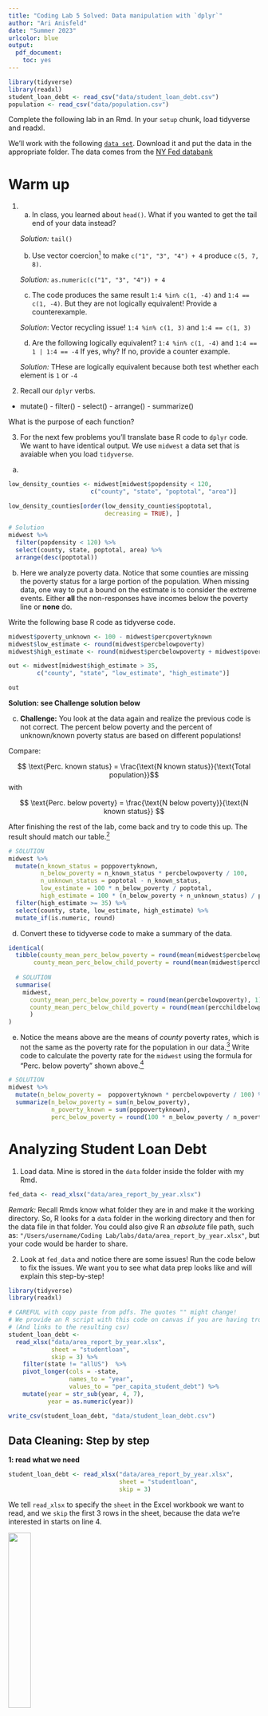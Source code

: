 ```yaml
---
title: "Coding Lab 5 Solved: Data manipulation with `dplyr`"
author: "Ari Anisfeld"
date: "Summer 2023"
urlcolor: blue
output:
  pdf_document:
    toc: yes
---
```


```r
library(tidyverse)
library(readxl)
student_loan_debt <- read_csv("data/student_loan_debt.csv")
population <- read_csv("data/population.csv")
```


Complete the following lab in an Rmd. In your `setup` chunk, load tidyverse and readxl.

We'll work with the following [`data set`](https://github.com/harris-coding-lab/accelerated_lab_2022/raw/main/Labs%20(accelerated)/Lab%205/data/area_report_by_year.xlsx?raw=true). Download it and put the data in the appropriate folder. The data comes from the [NY Fed databank](https://www.newyorkfed.org/microeconomics/databank.html)




# Warm up

1.

  a. In class, you learned about `head()`. What if you wanted to get the tail end of your data instead?
    
  *Solution:* `tail()`
  
  b. Use vector coercion^[`as.___()`] to make `c("1", "3", "4") + 4`  produce `c(5, 7, 8)`.
  
  *Solution:* `as.numeric(c("1", "3", "4")) + 4`
  
  c. The code produces the same result  `1:4 %in% c(1, -4) ` and `1:4 == c(1, -4)`.  But they are not logically equivalent! Provide a counterexample.
  
  *Solution*: Vector recycling issue! `1:4 %in% c(1, 3) ` and `1:4 == c(1, 3)`
  
  d. Are the following logically equivalent? `1:4 %in% c(1, -4)` and `1:4 == 1 | 1:4 == -4` If yes, why? If no, provide a counter example.
  
  *Solution:* THese are logically equivalent because both test whether each element is `1` or `-4`
  
  
2. Recall our `dplyr` verbs. 

- mutate() - filter() - select() - arrange() - summarize()

What is the purpose of each function?


3. For the next few problems  you'll translate base R code to `dplyr` code.
We want to have identical output. We use `midwest` a data set that is avaiable when you load `tidyverse`.

a. 
```r
low_density_counties <- midwest[midwest$popdensity < 120, 
                       c("county", "state", "poptotal", "area")]

low_density_counties[order(low_density_counties$poptotal,
                           decreasing = TRUE), ]
```

```r
# Solution
midwest %>%
  filter(popdensity < 120) %>%
  select(county, state, poptotal, area) %>%
  arrange(desc(poptotal))
```


b. Here we analyze poverty data. Notice that some counties are missing the poverty status for a large portion of the population. When missing data, one way to put a bound on the estimate is to consider the extreme events. Either **all** the non-responses have incomes below the poverty line or **none** do.

Write the following base R code as tidyverse code. 

```r
midwest$poverty_unknown <- 100 - midwest$percpovertyknown
midwest$low_estimate <- round(midwest$percbelowpoverty)
midwest$high_estimate <- round(midwest$percbelowpoverty + midwest$poverty_unknown)

out <- midwest[midwest$high_estimate > 35, 
        c("county", "state", "low_estimate", "high_estimate")]

out
```

**Solution: see Challenge solution below**



c. **Challenge:** You look at the data again and realize the previous code is not correct. The percent below poverty and the percent of unknown/known poverty status are based on different populations! 

Compare: 

$$ \text{Perc. known status} = \frac{\text{N known status}}{\text{Total population}}$$
 with
 
$$  \text{Perc. below poverty} = \frac{\text{N below poverty}}{\text{N known status}} $$

After finishing the rest of the lab, come back and try to code this up. The result should match our table.^[To develop intuition, consider a county with 1000 people with 90\% known poverty status. Thus, `N known status = 1000 * .9 = 900` and 100 without a known status. Further, let the perc below poverty be 10\%. This implies `N below poverty = 900 * .1 = 90`.  Now, how do we bound the poverty rate? Consider 100 people with unknown status. At the extreme, all of them are below the poverty line and 190 residents below the line *or* zero of them are below the poverty line and 90 residents are below the poverty line. Thus the bounds are $\frac{90}{1000} - \frac{190}{1000}$ or 9 to  19 percent. With the erroneous method, we'd say the range was between 10 and 20 percent. ]

```r
# SOLUTION
midwest %>%
  mutate(n_known_status = poppovertyknown,
         n_below_poverty = n_known_status * percbelowpoverty / 100,
         n_unknown_status = poptotal - n_known_status,
         low_estimate = 100 * n_below_poverty / poptotal,
         high_estimate = 100 * (n_below_poverty + n_unknown_status) / poptotal) %>%
  filter(high_estimate >= 35) %>%
  select(county, state, low_estimate, high_estimate) %>%
  mutate_if(is.numeric, round)
```


d. Convert these to tidyverse code to make a summary of the data. 

```r
identical(
  tibble(county_mean_perc_below_poverty = round(mean(midwest$percbelowpoverty), 1),
       county_mean_perc_below_child_poverty = round(mean(midwest$percchildbelowpovert), 1)),
  
  # SOLUTION
  summarise(
    midwest, 
      county_mean_perc_below_poverty = round(mean(percbelowpoverty), 1),
      county_mean_perc_below_child_poverty = round(mean(percchildbelowpovert), 1)
      )
)  

```

e. Notice the means above are the means of *county* poverty rates, which is not the same as the poverty rate for the population in our data.^[To see why, imagine a state with one highly populated county with a high poverty rate (50 percent) and 99 counties each with 1 person whose income is above the poverty. The average of county poverty rates will be small (.5 percent), while the state poverty rate might could be close to 50 percent.] Write code to calculate the poverty rate for the `midwest` using the formula for "$\text{Perc. below poverty}$" shown above.^[Hint: notice the numerator and denominator are both sums.]

```r
# SOLUTION
midwest %>%
  mutate(n_below_poverty =  poppovertyknown * percbelowpoverty / 100) %>%
  summarize(n_below_poverty = sum(n_below_poverty),
            n_poverty_known = sum(poppovertyknown),
            perc_below_poverty = round(100 * n_below_poverty / n_poverty_known, 1))
```




# Analyzing Student Loan Debt

1. Load data. Mine is stored in the `data` folder inside the folder with my Rmd.

```r
fed_data <- read_xlsx("data/area_report_by_year.xlsx")
```

*Remark:* Recall Rmds know what folder they are in and make it the working directory. So, R looks for a `data` folder in the working directory and then for the data file in that folder. You could also give R an *absolute* file path, such as: `"/Users/username/Coding Lab/labs/data/area_report_by_year.xlsx"`, but your code would be harder to share.

2. Look at `fed_data` and notice there are some issues!  Run the code below to fix the issues. We want you to see what data prep looks like and will explain this step-by-step!


```r
library(tidyverse)
library(readxl)

# CAREFUL with copy paste from pdfs. The quotes "" might change!
# We provide an R script with this code on canvas if you are having trouble.
# (And links to the resulting csv)
student_loan_debt <- 
  read_xlsx("data/area_report_by_year.xlsx", 
            sheet = "studentloan", 
            skip = 3) %>%
    filter(state != "allUS")  %>%
    pivot_longer(cols = -state, 
                 names_to = "year", 
                 values_to = "per_capita_student_debt") %>% 
    mutate(year = str_sub(year, 4, 7),
           year = as.numeric(year))

write_csv(student_loan_debt, "data/student_loan_debt.csv")
```


## Data Cleaning: Step by step 
 
**1: read what we need**
```r
student_loan_debt <- read_xlsx("data/area_report_by_year.xlsx", 
                               sheet = "studentloan", 
                               skip = 3) 
```

We tell `read_xlsx` to specify the `sheet` in the Excel workbook we want to read, and we `skip` the first 3 rows in the sheet, because the data we're interested in starts on line 4.

![](images/02_wide.jpg){width=30%}

**2: filter out unwanted data**
```r
filter(state != "allUS")
```

We **filter out rows of data** that are for the entire US, leaving only rows that refer to states.


**3: tidy our data**

```r
pivot_longer(cols = -state, names_to = "year", values_to = "per_capita_student_debt") 
```

 We **convert the data from a wide to a long format**, so that `year` is a variable and `per_capita_student_debt` is also a variable. This will makes analysis easier.^[Read more about [tidy data](https://r4ds.had.co.nz/tidy-data.html#introduction-6) in R for Data Science.)]

![](images/03_long.jpg){width=30%}

**4: clean up year**
```r
mutate(year = str_sub(year, 4, 7),
       year = as.numeric(year))
```

We use **string manipulation** to modify the `year` column, and then **convert the type** of the column.

![](images/04_final.jpg){width=30%}

5. **Write the data for future use**

```r
write_csv(student_loan_debt, "data/student_loan_debt.csv")
```

We write the cleaned data to a CSV (comma-separated variables file).



Try running this code locally on your computer! If it fails, the csv is [here](https://raw.githubusercontent.com/harris-coding-lab/accelerated_lab_2022/main/Labs%20(accelerated)/Lab%205/data/student_loan_debt.csv) and you can load by reading the csv directly from the url.


## Exploratory Data Analysis

**Note**: `student_loan_debt` can be long to type, so use **Tab-Autocomplete**. Once you start typing the variable in the function, press **Tab** and wait for the variable name to automatically pop up. Press **Tab** again or **Enter** to fill in `student_loan_debt` (or click on it).


### Arranging Data

We can use the `arrange()` function from `dplyr` to sort the student loan data. The syntax is `arrange(data, variables)` or `data %>% arrange(variables)`.  

- What state or territory had the lowest per capita debt in our data? 
- How much was the lowest per capita debt and what year did it occur?
- How much was the highest per capita debt?
- What years does this data cover?

After ensuring `arrange` works as you expect, pipe the output to `head(1)` to only print the first row to answer the questions.

```r
# SOLUTION
student_loan_debt %>%
  arrange(per_capita_student_debt) %>%
  head(1)

student_loan_debt %>%
  arrange(desc(per_capita_student_debt))  %>%
  head(1)

student_loan_debt %>%
  arrange(year) %>%
  head(1)

student_loan_debt %>%
  arrange(desc(year)) %>%
  head(1)
# sometimes there's a more direct solution than sorting!
range(student_loan_debt$year)
summary(student_loan_debt$year)  
student_loan_debt %>% 
  summarize(earliest = min(year), 
            latest = max(year))
```


### Filtering Data

Recall that filter takes `data` and then "row conditions", formally logical vectors of length `N = nrow(data)`.

```r
# filter student_loan_debt so we have 
# rows with per_capita_student_debt less than 800
filter(student_loan_debt, per_capita_student_debt < 800)
```
Notice that with clear names, we can read the code as if it's English!

1. Write a `filter` statement to get all states with an average per capita student debt of 10000 or higher in the year 2020 or 2021. Recall, you can combine multiple criteria - just add a comma and another filtering criteria! This is equivalent to the logical *AND*.^[**Hint:** We expect two rows.Your code should look like this: `filter(data, condition1, condition2)` or `data %>% filter(condition1, condition2)`]

```r
# SOLUTION
student_loan_debt %>%
  filter(year >= 2020, per_capita_student_debt >= 10000)
```


2.  Get the rows for Illinois (IL) since 2012 *OR* for California (CA) from 2013 on. (The resulting data frame should have 19 rows).

```r
# Solution
student_loan_debt %>%
  filter(state == "IL" & year >= 2012 |
         state == "CA" & year >= 2013)
```

3.  `filter` is great for helping us figure out where the missing values are in our data. Your friend wrote the following code and decide there are no missing values. But you know there are!


```r
# your friend's code
student_loan_debt %>% 
  filter(per_capita_student_debt == NA)

# your code
student_loan_debt %>%
  filter(state == "PR", year >= 2018) 
```

Explain the discrepenacy and then write code to find all the rows with missing data! 

```r
# SOLUTION: 
filter(student_loan_debt, is.na(per_capita_student_debt))
```


### Summarizing data

1. Collect the data for the year 2016 and use summarize to calculate the min, max, mean and median of `per_capita_student_debt`.
2. Repeat the exercise for 2021. 


```r
# Solution
student_loan_debt %>%
  filter(year == 2016) %>%
  summarize(min = min(per_capita_student_debt),
            mean = mean(per_capita_student_debt),
            median = median(per_capita_student_debt),
            max = max(per_capita_student_debt),)
```

```r
# Solution
student_loan_debt %>%
  filter(year == 2021) %>%
  summarize(min = min(per_capita_student_debt),
            mean = mean(per_capita_student_debt),
            median = median(per_capita_student_debt),
            max = max(per_capita_student_debt))
```

3. Notice anything strange about the year 2021? We get `NA` for everything! Recall `NA`s are contagious. Let's make sure we understand how to proceed with a simple example.  

```r
# Adjust the call to remove the `NA` and return a mean of 2.
mean(c(NA, 1, 2, 3))
```

4. What is the mean per capita debt in 2021 if we exclude NAs? 

```r
# Solution
student_loan_debt %>%
  filter(year == 2021) %>%
  summarize(min = min(per_capita_student_debt, na.rm=TRUE),
            mean = mean(per_capita_student_debt, na.rm=TRUE),
            median = median(per_capita_student_debt, na.rm=TRUE),
            max = max(per_capita_student_debt, na.rm=TRUE))
```


### Bringing in population data

We saw that DC has the highest level of per-capita student loan debt. However, you might wonder how much *total* student debt is held by the capital's residents. To tackle this, we need a population dataset. Fortunately, in the `area_report_by_year.xlsx` there is a sheet called "population", which refers to the number of individuals over 18 years of age who have a credit report with Equifax.

1. The data is stored in exactly the same way as the student loan data.^[If you had to download our csv, here's the [link for population.csv](https://raw.githubusercontent.com/harris-coding-lab/accelerated_lab_2022/main/Labs%20(accelerated)/Lab%205/data/population.csv)] This implies you can reuse the code from before with a few (precisely 2) modifications. Copy and paste your code from before and make the modifications. The  result looks like this:

![](images/05_pop.jpg){width=30%}

2. To join the data together you can use the following code.

```r
joined_data <- 
  student_loan_debt %>%
    left_join(population, by = c("state", "year"))
```

We link the two dataframes to each other when they have the same `state` and `year` values.^[The base R function is `merge()`.] 

The joined data looks like this (note the extra column):

![](images/06_joined.jpg){width=30%}

### How much student debt is held in each state?

1.  Now, we need to create a new column! What tidyverse verb do you use? Calculate the total student debt in a state. (pop x debt/person = total debt) and be sure to assign the output to the name `total_student_debt_data`.

```r
# SOLUTION
total_student_debt_data <- 
  joined_data %>%
    mutate(total_student_debt = population * per_capita_student_debt,
           total_student_debt = round(total_student_debt/1e9, 1))
```

Take a look at the results.

2. The values are hard to read because they're such big numbers. Adjust the values so that they're in billions of dollars.^[e.g. 15230000000 becomes 15.2 (billion)]
Go back to where you originally created `total_student_debt_data` and add the adjustment to that code.

  *Solution*: see above
  
```r
#  for example my code looks like 
total_student_debt_data <- 
  joined_data %>%
    mutate(total_student_debt = _______________, # first multiply the columns
           total_student_debt = _______________) # then adjust the column so 
                                                 # it's easier to communicate

```

*Remark:* It's a good idea to keep code that does similar stuff to your data together. 


3. Let's add a ranking column to see where DC falls. The built in `rank()` function will come in handy. Let's explore it first. 

```r
y <- c(5, 7, 7, 9, 1)

exploring_rank <- 
tibble(y = y,
       rank = rank(y))

exploring_rank %>% arrange(y)
```

What is `rank()` default method for dealing with ties? Add columns to your example where we use different tie methods. (You know where to go for help `?rank`!)

4. Focus on 2021, where is DC in this ranking? (Add a column with the rank number!) You may have gotten rank = 10, that's not exactly what you want ...^[You want bigger numbers to have lower ranks; you can use the same function we use with `arrange()` to make it happen.]

```r
# SOLUTION
total_student_debt_data %>%
  filter(year == 2021) %>%
  mutate(rank = row_number(desc(total_student_debt))) %>% 
  filter(state == "DC") 
```


## Exploring with visualization

We'll tease data visualization methods in labs, and go over them in detail soon.



1. We want you to make a plot with top 4 states in terms of total debt. Prepare the data and then make the plot.

```r
# you should get the same plot as we do below.
  ggplot(data = __________, 
         aes(x = year, 
             y = total_student_debt,
            color = state)) + 
  geom_line() +
  labs(y = "Total student debt in billions")
```


```r
# SOLUTION
total_student_debt_data %>%
  filter(state %in% c("CA", "TX", "FL", "NY")) %>%
  ggplot(aes(x = year, 
             y = total_student_debt,
              color = state)) + 
  geom_line() +
  labs(y = "Total student debt in billions")
```

2. Notice that New York changes it's ranking over time. This can be driven by either a slowing population growth *or* a decline in per capita borrowing (or both). Copy and paste the ggplot code and change the `y` variable to make two new plots.

```r
# SOLUTION: population example
total_student_debt_data %>%
  filter(state %in% c("CA", "TX", "FL", "NY")) %>%
  ggplot(aes(x = year, 
             y = population,
              color = state)) + 
  geom_line() +
  labs(y = "Total student debt in billions")
```


3. Finally, if you have time, go back and try the challenge problem from the warm-up.



## Appendix: Reading population data

Here's the code used to clean the population data:

```r

# Rather than copy and paste this code.
# Copy your earlier code and make two adjustments

population <- 
  read_xlsx("data/area_report_by_year.xlsx", 
            sheet = "population",  # Change the sheet
            skip = 3)  %>%
  filter(state != "allUS") %>%
  pivot_longer(cols = -state, 
               names_to = "year", 
               values_to = "population") %>%  # change the name of the column.
  mutate(year = str_sub(year, 4, 7),
         year = as.numeric(year))

write_csv(population, "data/population.csv")
```